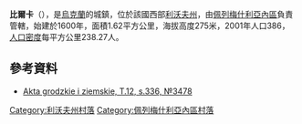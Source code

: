 {{coord|49|35|48|N|24|37|12|E|scale:100000|display=title}}

'''比爾卡'''（{{lang-uk|Білка}}），是[[烏克蘭|烏克蘭]]的城鎮，位於該國西部[[利沃夫州|利沃夫州]]，由[[佩列梅什利亞內區|佩列梅什利亞內區]]負責管轄，始建於1600年，面積1.62平方公里，海拔高度275米，2001年人口386，[[人口密度|人口密度]]每平方公里238.27人。	

==參考資料==
*[http://polona.pl/item/665606/178/ Akta grodzkie i ziemskie, T.12, s.336, №3478]

[[Category:利沃夫州村落|Category:利沃夫州村落]]
[[Category:佩列梅什利亞內區村落|Category:佩列梅什利亞內區村落]]


{{Lviv-geo-stub}}